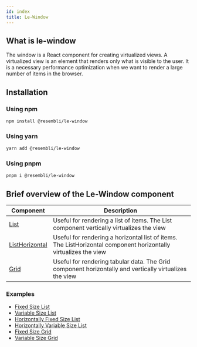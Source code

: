 ```yaml
---
id: index
title: Le-Window
---
```


## What is le-window

The window is a React component for creating virtualized views. A virtualized view is an element that renders only what is visible to the user.
It is a necessary performance optimization when we want to render a large number of items in the browser.

## Installation

### Using npm

```bash
npm install @resembli/le-window
```

### Using yarn

```bash
yarn add @resembli/le-window
```

### Using pnpm

```bash
pnpm i @resembli/le-window
```

## Brief overview of the Le-Window component

| Component                                         | Description                                                                                                     |
| ------------------------------------------------- | --------------------------------------------------------------------------------------------------------------- |
| [List](/docs/le-window/list)                      | Useful for rendering a list of items. The List component vertically virtualizes the view                        |
| [ListHorizontal](/docs/le-window/list-horizontal) | Useful for rendering a horizontal list of items. The ListHorizontal component horizontally virtualizes the view |
| [Grid](/docs/le-window/grid)                      | Useful for rendering tabular data. The Grid component horizontally and vertically virtualizes the view          |

### Examples

- [Fixed Size List](/docs/le-window/examples/fixed-size-list)
- [Variable Size List](/docs/le-window/examples/variable-size-list)
- [Horizontally Fixed Size List](/docs/le-window/examples/horizontally-fixed-size-list)
- [Horizontally Variable Size List](/docs/le-window/examples/horizontally-variable-size-list)
- [Fixed Size Grid](/docs/le-window/examples/fixed-size-grid)
- [Variable Size Grid](/docs/le-window/examples/variable-size-grid)
